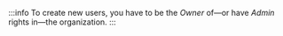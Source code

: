:::info
To create new users, you have to be the _Owner_ of&mdash;or have _Admin_ rights in&mdash;the organization.
:::
